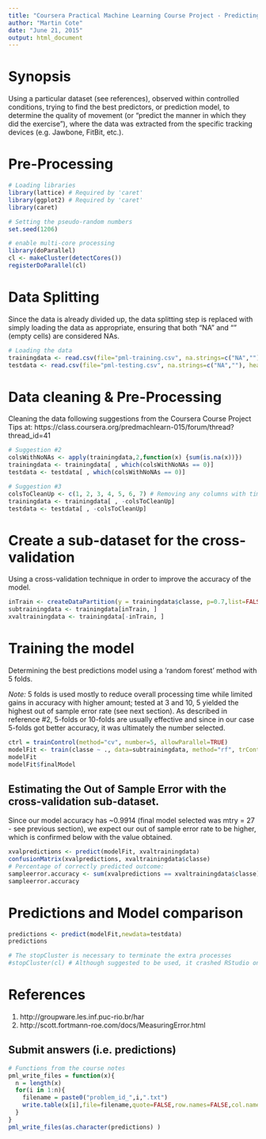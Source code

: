 ```yaml
---
title: "Coursera Practical Machine Learning Course Project - Predicting Exercise Quality"
author: "Martin Cote"
date: "June 21, 2015"
output: html_document
---
```


# Synopsis

Using a particular dataset (see references), observed within controlled conditions, trying to find the best predictors, or prediction model, to determine the quality of movement (or "predict the manner in which they did the exercise"), where the data was extracted from the specific tracking devices (e.g. Jawbone, FitBit, etc.).

# Pre-Processing

```r
# Loading libraries
library(lattice) # Required by 'caret'
library(ggplot2) # Required by 'caret'
library(caret)

# Setting the pseudo-random numbers
set.seed(1206)

# enable multi-core processing
library(doParallel)
cl <- makeCluster(detectCores())
registerDoParallel(cl)
```

# Data Splitting

Since the data is already divided up, the data splitting step is replaced with simply loading the data as appropriate, ensuring that both "NA" and "" (empty cells) are considered NAs.

```r
# Loading the data
trainingdata <- read.csv(file="pml-training.csv", na.strings=c("NA",""), header=TRUE)
testdata <- read.csv(file="pml-testing.csv", na.strings=c("NA",""), header=TRUE)

```

# Data cleaning & Pre-Processing

Cleaning the data following suggestions from the Coursera Course Project Tips at: https://class.coursera.org/predmachlearn-015/forum/thread?thread_id=41

```r
# Suggestion #2
colsWithNoNAs <- apply(trainingdata,2,function(x) {sum(is.na(x))}) 
trainingdata <- trainingdata[ , which(colsWithNoNAs == 0)]
testdata <- testdata[ , which(colsWithNoNAs == 0)]

# Suggestion #3
colsToCleanUp <- c(1, 2, 3, 4, 5, 6, 7) # Removing any columns with timestamp, user, X, and window.
trainingdata <- trainingdata[ , -colsToCleanUp]
testdata <- testdata[ , -colsToCleanUp]
```

# Create a sub-dataset for the cross-validation

Using a cross-validation technique in order to improve the accuracy of the model.

```r
inTrain <- createDataPartition(y = trainingdata$classe, p=0.7,list=FALSE)
subtrainingdata <- trainingdata[inTrain, ]
xvaltrainingdata <- trainingdata[-inTrain, ]
```

# Training the model

Determining the best predictions model using a 'random forest' method with 5 folds.

*Note:* 5 folds is used mostly to reduce overall processing time while limited gains in accuracy with higher amount; tested at 3 and 10, 5 yielded the highest out of sample error rate (see next section).  As described in reference #2, 5-folds or 10-folds are usually effective and since in our case 5-folds got better accuracy, it was ultimately the number selected.

```r
ctrl = trainControl(method="cv", number=5, allowParallel=TRUE)
modelFit <- train(classe ~ ., data=subtrainingdata, method="rf", trControl=ctrl) # Using 'random forest'
modelFit
modelFit$finalModel
```

## Estimating the Out of Sample Error with the cross-validation sub-dataset.

Since our model accuracy has ~0.9914 (final model selected was mtry = 27 - see previous section), we expect our out of sample error rate to be higher, which is confirmed below with the value obtained.

```r
xvalpredictions <- predict(modelFit, xvaltrainingdata)
confusionMatrix(xvalpredictions, xvaltrainingdata$classe)
# Percentage of correctly predicted outcome:
sampleerror.accuracy <- sum(xvalpredictions == xvaltrainingdata$classe)/nrow(xvaltrainingdata)
sampleerror.accuracy
```

# Predictions and Model comparison

```r
predictions <- predict(modelFit,newdata=testdata)
predictions

# The stopCluster is necessary to terminate the extra processes
#stopCluster(cl) # Although suggested to be used, it crashed RStudio on my Mac.
```

# References

1. http://groupware.les.inf.puc-rio.br/har
2. http://scott.fortmann-roe.com/docs/MeasuringError.html


## Submit answers (i.e. predictions)

```r
# Functions from the course notes
pml_write_files = function(x){
  n = length(x)
  for(i in 1:n){
    filename = paste0("problem_id_",i,".txt")
    write.table(x[i],file=filename,quote=FALSE,row.names=FALSE,col.names=FALSE)
  }
}
pml_write_files(as.character(predictions) )
```
